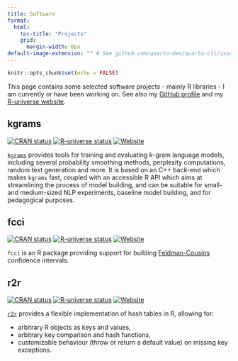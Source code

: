 ```yaml
---
title: Software
format:
  html:
    toc-title: "Projects"
    grid:
      margin-width: 0px
default-image-extension: "" # See github.com/quarto-dev/quarto-cli/issues/6092
---
```


```r
knitr::opts_chunk$set(echo = FALSE)
```

This page contains some selected software projects - mainly R libraries - I am currently or have been working on. See also my [GitHub profile](https://github.com/vgherard) and my [R-universe website](https://vgherard.r-universe.dev/).

## kgrams

[![CRAN status](https://www.r-pkg.org/badges/version/kgrams)](https://CRAN.R-project.org/package=kgrams) [![R-universe status](https://vgherard.r-universe.dev/badges/kgrams)](https://vgherard.r-universe.dev/) [![Website](https://img.shields.io/badge/Website-here-blue)](https://vgherard.github.io/kgrams/)

[`kgrams`](https://vgherard.github.io/kgrams/) provides tools for training and evaluating $k$-gram language models, including several probability smoothing methods, perplexity computations, random text generation and more. It is based on an C++ back-end which makes `kgrams` fast, coupled with an accessible R API which aims at streamlining the process of model building, and can be suitable for small- and medium-sized NLP experiments, baseline model building, and for pedagogical purposes.

## fcci

[![CRAN status](https://www.r-pkg.org/badges/version/fcci)](https://CRAN.R-project.org/package=fcci) [![R-universe status](https://vgherard.r-universe.dev/badges/fcci)](https://vgherard.r-universe.dev/) [![Website](https://img.shields.io/badge/Website-here-blue)](https://vgherard.github.io/fcci/)

`fcci` is an R package providing support for building [Feldman-Cousins](https://doi.org/10.1103/PhysRevD.57.3873) confidence intervals.

## r2r

[![CRAN status](https://www.r-pkg.org/badges/version/r2r)](https://CRAN.R-project.org/package=r2r) [![R-universe status](https://vgherard.r-universe.dev/badges/r2r)](https://vgherard.r-universe.dev/) [![Website](https://img.shields.io/badge/Website-here-blue)](https://vgherard.github.io/r2r/)

[`r2r`](https://vgherard.github.io/r2r/) provides a flexible implementation of hash tables in R, allowing for:

-   arbitrary R objects as keys and values,
-   arbitrary key comparison and hash functions,
-   customizable behaviour (throw or return a default value) on missing key exceptions.

